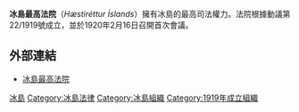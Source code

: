 {{冰島政治}}
'''冰島最高法院'''（''Hæstiréttur Íslands''）擁有冰島的最高司法權力。法院根據動議第22/1919號成立，並於1920年2月16日召開首次會議。

==外部連結==
*[https://web.archive.org/web/20200318111025/https://www.haestirettur.is/ 冰島最高法院]
{{Iceland-stub}}

{{Iceland topics|state=autocollapse}}
{{欧洲题目|最高法院}}

[[Category:國家最高法院|冰島]]
[[Category:冰島法律|Category:冰島法律]]
[[Category:冰島組織|Category:冰島組織]]
[[Category:1919年成立組織|Category:1919年成立組織]]